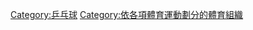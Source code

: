 {{Catnav|頁面分類|人类社会|组织|體育組織}}
{{Catnav|頁面分類|人类社会|文化|体育|體育組織}}
{{Catnav|頁面分類|...|体育|球類運動|乒乓球}}

[[Category:乒乓球|Category:乒乓球]]
[[Category:依各項體育運動劃分的體育組織|Category:依各項體育運動劃分的體育組織]]